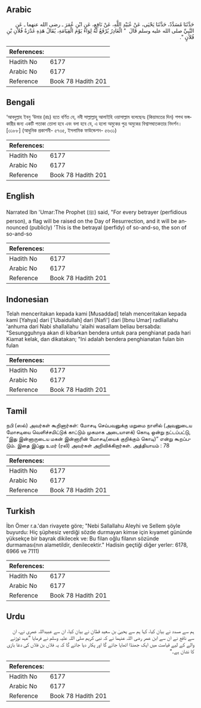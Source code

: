## Arabic


<div dir="rtl" lang="ar" style={{fontSize:'larger',backgroundColor:'#f8f9fa',padding:20}}>
حَدَّثَنَا مُسَدَّدٌ، حَدَّثَنَا يَحْيَى، عَنْ عُبَيْدِ اللَّهِ، عَنْ نَافِعٍ، عَنِ ابْنِ عُمَرَ ـ رضى الله عنهما ـ عَنِ النَّبِيِّ صلى الله عليه وسلم قَالَ ‏ "‏ الْغَادِرُ يُرْفَعُ لَهُ لِوَاءٌ يَوْمَ الْقِيَامَةِ، يُقَالُ هَذِهِ غَدْرَةُ فُلاَنِ بْنِ فُلاَنٍ ‏"‏‏.‏
</div>
<div style={{backgroundColor:'#f8f9fa',padding:20, marginBottom: 10}}><table> <thead> <tr> <th>References:</th> <th></th> </tr> </thead> <tbody><tr><td>Hadith No</td><td>6177</td></tr><tr><td>Arabic No</td><td>6177</td></tr><tr><td>Reference</td><td>Book 78 Hadith 201</td></tr></tbody></table></div>

## Bengali


<div dir="ltr" lang="bn" style={{fontSize:'larger',backgroundColor:'#f8f9fa',padding:20}}>
‘আবদুল্লাহ ইবনু ‘উমার (রাঃ) হতে বর্ণিত যে, নবী সাল্লাল্লাহু আলাইহি ওয়াসাল্লাম বলেছেনঃ (কিয়ামতের দিন) শপথ ভঙ্গকারীর জন্য একটি পতাকা তোলা হবে এবং বলা হবে যে, এ হলো অমুকের পুত্র অমুকের বিশ্বাসঘাতকতার নিদর্শন। [৩১৮৮] (আধুনিক প্রকাশনী- ৫৭৩৫, ইসলামিক ফাউন্ডেশন- ৫৬৩১)
</div>
<div style={{backgroundColor:'#f8f9fa',padding:20, marginBottom: 10}}><table> <thead> <tr> <th>References:</th> <th></th> </tr> </thead> <tbody><tr><td>Hadith No</td><td>6177</td></tr><tr><td>Arabic No</td><td>6177</td></tr><tr><td>Reference</td><td>Book 78 Hadith 201</td></tr></tbody></table></div>

## English


<div dir="ltr" lang="en" style={{fontSize:'larger',backgroundColor:'#f8f9fa',padding:20}}>
Narrated Ibn 'Umar:The Prophet (ﷺ) said, "For every betrayer (perfidious person), a flag will be raised on the Day of Resurrection, and it will be announced (publicly) 'This is the betrayal (perfidy) of so-and-so, the son of so-and-so
</div>
<div style={{backgroundColor:'#f8f9fa',padding:20, marginBottom: 10}}><table> <thead> <tr> <th>References:</th> <th></th> </tr> </thead> <tbody><tr><td>Hadith No</td><td>6177</td></tr><tr><td>Arabic No</td><td>6177</td></tr><tr><td>Reference</td><td>Book 78 Hadith 201</td></tr></tbody></table></div>

## Indonesian


<div dir="ltr" lang="id" style={{fontSize:'larger',backgroundColor:'#f8f9fa',padding:20}}>
Telah menceritakan kepada kami [Musaddad] telah menceritakan kepada kami [Yahya] dari ['Ubaidullah] dari [Nafi'] dari [Ibnu Umar] radliallahu 'anhuma dari Nabi shallallahu 'alaihi wasallam beliau bersabda: "Sesungguhnya akan di kibarkan bendera untuk para penghianat pada hari Kiamat kelak, dan dikatakan; "Ini adalah bendera penghianatan fulan bin fulan
</div>
<div style={{backgroundColor:'#f8f9fa',padding:20, marginBottom: 10}}><table> <thead> <tr> <th>References:</th> <th></th> </tr> </thead> <tbody><tr><td>Hadith No</td><td>6177</td></tr><tr><td>Arabic No</td><td>6177</td></tr><tr><td>Reference</td><td>Book 78 Hadith 201</td></tr></tbody></table></div>

## Tamil


<div dir="ltr" lang="ta" style={{fontSize:'larger',backgroundColor:'#f8f9fa',padding:20}}>
நபி (ஸல்) அவர்கள் கூறினார்கள்: மோசடி செய்பவனுக்கு மறுமை நாளில் (அவனுடைய மோசடியை வெளிச்சமிட்டுக் காட்டும் முகமாக அடையாளக்) கொடி ஒன்று நட்டப்பட்டு, “இது இன்னாருடைய மகன் இன்னாரின் மோசடி(யைக் குறிக்கும் கொடி)” என்று கூறப்படும். இதை இப்னு உமர் (ரலி) அவர்கள் அறிவிக்கிறார்கள். அத்தியாயம் : 78
</div>
<div style={{backgroundColor:'#f8f9fa',padding:20, marginBottom: 10}}><table> <thead> <tr> <th>References:</th> <th></th> </tr> </thead> <tbody><tr><td>Hadith No</td><td>6177</td></tr><tr><td>Arabic No</td><td>6177</td></tr><tr><td>Reference</td><td>Book 78 Hadith 201</td></tr></tbody></table></div>

## Turkish


<div dir="ltr" lang="tr" style={{fontSize:'larger',backgroundColor:'#f8f9fa',padding:20}}>
İbn Ömer r.a.'dan rivayete göre; "Nebi Sallallahu Aleyhi ve Sellem şöyle buyurdu: Hiç şüphesiz verdiği sözde durmayan kimse için kıyamet gününde yüksekçe bir bayrak dikilecek ve: Bu filan oğlu filanın sözünde durmaması(nın alametildir, denilecektir." Hadisin geçtiği diğer yerler: 6178, 6966 ve 7111)
</div>
<div style={{backgroundColor:'#f8f9fa',padding:20, marginBottom: 10}}><table> <thead> <tr> <th>References:</th> <th></th> </tr> </thead> <tbody><tr><td>Hadith No</td><td>6177</td></tr><tr><td>Arabic No</td><td>6177</td></tr><tr><td>Reference</td><td>Book 78 Hadith 201</td></tr></tbody></table></div>

## Urdu


<div dir="rtl" lang="ur" style={{fontSize:'larger',backgroundColor:'#f8f9fa',padding:20}}>
ہم سے مسدد نے بیان کیا، کہا ہم سے یحییٰ بن سعید قطان نے بیان کیا، ان سے عبیداللہ عمری نے، ان سے نافع نے ان سے ابن عمر رضی اللہ عنہما نے کہ نبی کریم صلی اللہ علیہ وسلم نے فرمایا ”عہد توڑنے والے کے لیے قیامت میں ایک جھنڈا اٹھایا جائے گا اور پکار دیا جائے گا کہ یہ فلاں بن فلاں کی دغا بازی کا نشان ہے۔“
</div>
<div style={{backgroundColor:'#f8f9fa',padding:20, marginBottom: 10}}><table> <thead> <tr> <th>References:</th> <th></th> </tr> </thead> <tbody><tr><td>Hadith No</td><td>6177</td></tr><tr><td>Arabic No</td><td>6177</td></tr><tr><td>Reference</td><td>Book 78 Hadith 201</td></tr></tbody></table></div>